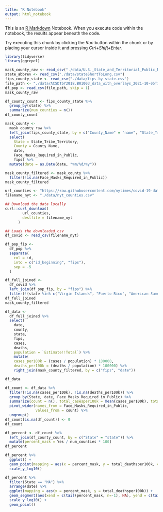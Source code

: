 ```yaml
---
title: "R Notebook"
output: html_notebook
---
```


This is an [R Markdown](http://rmarkdown.rstudio.com) Notebook. When you execute code within the notebook, the results appear beneath the code. 

Try executing this chunk by clicking the *Run* button within the chunk or by placing your cursor inside it and pressing *Ctrl+Shift+Enter*. 

```r
library(tidyverse)
library(ggrepel)
```

```r
mask_county_raw <- read_csv("./data/U.S._State_and_Territorial_Public_Mask_Mandates_From_April_10__2020_through_August_15__2021_by_County_by_Day.csv")
state_abbrev <- read_csv("./data/stateShortToLong.csv")
fips_county_state <- read_csv("./data/fips-by-state.csv")
file_path <- "./data/ACSDT5Y2018.B01003_data_with_overlays_2021-10-05T112340.csv"
df_pop <- read_csv(file_path, skip = 1)
mask_county_raw
```
```r
df_county_count <- fips_county_state %>%
  group_by(state) %>%
  summarize(num_counties = n())
df_county_count
```


```r
mask_county <-
  mask_county_raw %>% 
  left_join(fips_county_state, by = c("County_Name" = "name", "State_Tribe_Territory" = "state")) %>% 
  select(
    State = State_Tribe_Territory,
    County = County_Name,
    date,
    Face_Masks_Required_in_Public,
    fips) %>%
  mutate(date = as.Date(date, "%m/%d/%y"))

mask_county_filtered <- mask_county %>%
  filter(!is.na(Face_Masks_Required_in_Public))
mask_county_filtered

url_counties <- "https://raw.githubusercontent.com/nytimes/covid-19-data/master/us-counties.csv"
filename_nyt <- "./data/nyt_counties.csv"

## Download the data locally
curl::curl_download(
        url_counties,
        destfile = filename_nyt
      )

## Loads the downloaded csv
df_covid <- read_csv(filename_nyt)

df_pop_fip <- 
  df_pop %>%
  separate(
    col = id,
    into = c("id_beginning", "fips"),
    sep = -5
  )
```
``` r

df_full_joined <- 
  df_covid %>% 
  left_join(df_pop_fip, by = "fips") %>% 
  filter(!(state %in% c("Virgin Islands", "Puerto Rico", "American Samoa", "Guam", "Northern Mariana Islands"))) #%>%
df_full_joined
mask_county_filtered

df_data <-
  df_full_joined %>%
  select(
    date,
    county,
    state,
    fips,
    cases,
    deaths,
    population = `Estimate!!Total`) %>%
    mutate(
    cases_per100k = (cases / population) * 100000,
    deaths_per100k = (deaths / population) * 100000) %>%
    right_join(mask_county_filtered, by = c("fips", "date"))

df_data
```
```r
df_count <- df_data %>%
  filter(!is.na(cases_per100k), !is.na(deaths_per100k)) %>%
  group_by(State, date, Face_Masks_Required_in_Public) %>%
  summarize(count = n(), total_casesper100k = mean(cases_per100k), total_deathsper100k = mean(deaths_per100k)) %>%
  pivot_wider(names_from = Face_Masks_Required_in_Public,
              values_from = count) %>%
  ungroup()
df_count[is.na(df_count)] <- 0
df_count

df_percent <- df_count %>%
  left_join(df_county_count, by = c("State" = "state")) %>%
  mutate(percent_mask = Yes / num_counties * 100)
df_percent

df_percent %>%
  ggplot() +
  geom_point(mapping = aes(x = percent_mask, y = total_deathsper100k, color = State)) +
  scale_y_log10()
```

```r
df_percent %>%
  filter(State == "MA") %>%
  arrange(date) %>%
  ggplot(mapping = aes(x = percent_mask, y = total_deathsper100k)) +
  geom_segment(aes(xend = c(tail(percent_mask, n=-1), NA), yend = c(tail(total_deathsper100k, n=-1), NA), color = State)) +
  scale_y_log10() +
  geom_point()

```

